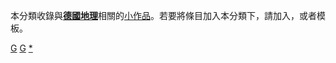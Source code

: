 {{Catnav|頁面分類|地理|国家|欧洲国家|德国|德國地理}}
{{hiddencat}}
{{WPSS-cat}}
本分類收錄與'''[[德國地理|德國地理]]'''相關的[[Wikipedia:小作品|小作品]]。若要將條目加入本分類下，請加入'''{{tl|Germany-geo-stub}}'''，或者'''{{tl|德國地理小作品}}'''模板。

[[Category:德國小作品|G]]
[[Category:歐洲地理小作品|G]]
[[Category:德國地理|*]]